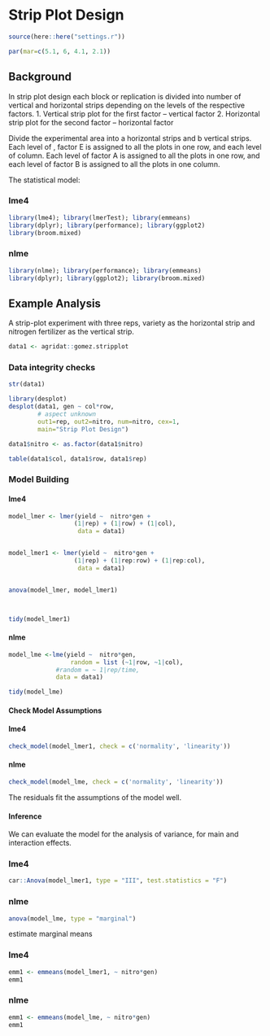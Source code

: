 
# Strip Plot Design


```r
source(here::here("settings.r"))

par(mar=c(5.1, 6, 4.1, 2.1))
```

## Background

In strip plot design each block or replication is divided into number of vertical and horizontal strips depending on the levels of the respective factors.
 1. Vertical strip plot for the first factor – vertical factor 
 2. Horizontal strip plot for the second factor – horizontal factor 


Divide the experimental area into a horizontal strips and b vertical strips.  Each level of , factor E is assigned to all the plots in one row, and each level of column.
Each level of factor A is assigned to all the plots in one row, and each level of factor B is assigned to all the plots in one column.


The statistical model:

::: panel-tabset
### lme4
```r
library(lme4); library(lmerTest); library(emmeans)
library(dplyr); library(performance); library(ggplot2)
library(broom.mixed)
```
### nlme

```r
library(nlme); library(performance); library(emmeans)
library(dplyr); library(ggplot2); library(broom.mixed)
```
:::

## Example Analysis

A strip-plot experiment with three reps, variety as the horizontal strip and nitrogen fertilizer as the vertical strip.
```r
data1 <- agridat::gomez.stripplot
```

### Data integrity checks

```r
str(data1)
```

```r
library(desplot)
desplot(data1, gen ~ col*row,
        # aspect unknown
        out1=rep, out2=nitro, num=nitro, cex=1,
        main="Strip Plot Design")
```


```r
data1$nitro <- as.factor(data1$nitro)
```


```r
table(data1$col, data1$row, data1$rep)
```

### Model Building

::: panel-tabset
#### lme4

```r
model_lmer <- lmer(yield ~  nitro*gen + 
                  (1|rep) + (1|row) + (1|col), 
                   data = data1)


model_lmer1 <- lmer(yield ~  nitro*gen + 
                  (1|rep) + (1|rep:row) + (1|rep:col), 
                   data = data1)


anova(model_lmer, model_lmer1)



tidy(model_lmer1)
```

#### nlme

```r
model_lme <-lme(yield ~  nitro*gen,
                 random = list (~1|row, ~1|col), 
             #random = ~ 1|rep/time,
             data = data1)

tidy(model_lme)
```
:::


#### Check Model Assumptions



::: panel-tabset
#### lme4

```r
check_model(model_lmer1, check = c('normality', 'linearity'))
```

#### nlme

```r
check_model(model_lme, check = c('normality', 'linearity'))
```
:::

The residuals fit the assumptions of the model well.

#### Inference

We can evaluate the model for the analysis of variance, for main and interaction effects.

::: panel-tabset
### lme4

```r
car::Anova(model_lmer1, type = "III", test.statistics = "F")
```

### nlme

```r
anova(model_lme, type = "marginal")
```
:::


estimate marginal means 

::: panel-tabset
### lme4

```r
emm1 <- emmeans(model_lmer1, ~ nitro*gen) 
emm1
```

### nlme

```r
emm1 <- emmeans(model_lme, ~ nitro*gen) 
emm1
```
:::
